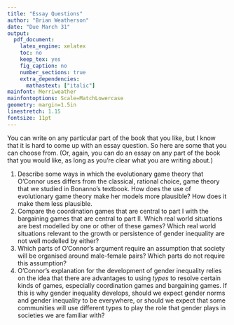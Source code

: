 ```yaml
---
title: "Essay Questions"
author: "Brian Weatherson"
date: "Due March 31"
output:
  pdf_document:
    latex_engine: xelatex
    toc: no
    keep_tex: yes
    fig_caption: no
    number_sections: true
    extra_dependencies: 
      mathastext: ["italic"]
mainfont: Merriweather
mainfontoptions: Scale=MatchLowercase
geometry: margin=1.5in
linestretch: 1.15
fontsize: 11pt
---
```


You can write on any particular part of the book that you like, but I know that it is hard to come up with an essay question. So here are some that you can choose from. (Or, again, you can do an essay on any part of the book that you would like, as long as you're clear what you are writing about.)

1. Describe some ways in which the evolutionary game theory that O'Connor uses differs from the classical, rational choice, game theory that we studied in Bonanno's textbook. How does the use of evolutionary game theory make her models more plausible? How does it make them less plausible.
2. Compare the coordination games that are central to part I with the bargaining games that are central to part II. Which real world situations are best modelled by one or other of these games? Which real world situations relevant to the growth or persistence of gender inequality are not well modelled by either?
3. Which parts of O'Connor's argument require an assumption that society will be organised around male-female pairs? Which parts do not require this assumption?
4. O'Connor's explanation for the development of gender inequality relies on the idea that there are advantages to using _types_ to resolve certain kinds of games, especially coordination games and bargaining games. If this is why gender inequality develops, should we expect gender norms and gender inequality to be everywhere, or should we expect that some communities will use different types to play the role that gender plays in societies we are familiar with?